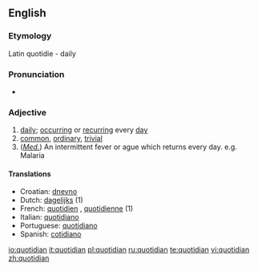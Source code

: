 ==English==

===Etymology===
Latin quotidie - daily

===Pronunciation===
*{{audio|en-us-quotidian.ogg|Audio (US)}}

===Adjective===
{{en-adj}}

# [[daily]]; [[occurring]] or [[recurring]] every [[day]]
# [[common]], [[ordinary]], [[trivial]]
# (''[[medical|Med.]]'') An intermittent fever or ague which returns every day. e.g. Malaria

====Translations====
*Croatian: [[dnevno]]
*Dutch: [[dagelijks]] (1)
*French: [[quotidien]] {{m}}, [[quotidienne]] {{f}} (1)
*Italian: [[quotidiano]]
*Portuguese: [[quotidiano]]
*Spanish: [[cotidiano]]

[[io:quotidian]]
[[it:quotidian]]
[[pl:quotidian]]
[[ru:quotidian]]
[[te:quotidian]]
[[vi:quotidian]]
[[zh:quotidian]]